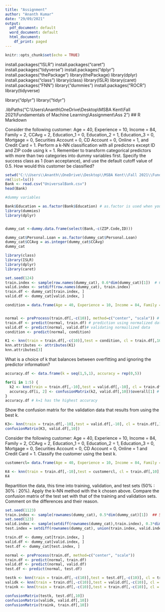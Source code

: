 ---
title: "Assignment"
author: "Ananth Kumar"
date: "29/09/2021"
output:
  pdf_document: default
  word_document: default
  html_document:
    df_print: paged
---

```{r setup, include=FALSE}
knitr::opts_chunk$set(echo = TRUE)
```
install.packages("ISLR")
install.packages("caret")
install.packages("tidyverse")
install.packages("dplyr")
install.packages("thePackage")
library(thePackage)
library(dplyr)
install.packages("class")
library(class)
library(ISLR)
library(caret)
install.packages("FNN")
library("dummies")
install.packages("ROCR")
library(tidyverse)


library("dplyr")
library("tidyr")


.libPaths("C:\\Users\\Ananth\\OneDrive\\Desktop\\MSBA Kent\\Fall 2021\\Fundamentals of Machine Learning\\Assignment\\Ass 2 ")
## R Markdown

Consider the following customer: Age = 40, Experience = 10, Income = 84, Family = 2, CCAvg = 2, Education_1 = 0, Education_2 = 1, Education_3 = 0, Mortgage = 0, Securities Account = 0, CD Account = 0, Online = 1, and Credit Card = 1. Perform a k-NN classification with all predictors except ID and ZIP code using k = 1. Remember to transform categorical predictors with more than two categories into dummy variables first. Specify the success class as 1 (loan acceptance), and use the default cutoff value of 0.5. How would this customer be classified?

```{r}
setwd("C:\\Users\\Ananth\\OneDrive\\Desktop\\MSBA Kent\\Fall 2021\\Fundamentals of Machine Learning\\Assignment\\Ass 2")
rm(list=ls())
Bank <- read.csv("UniversalBank.csv")
head(Bank)
```


```{r}
#dummy variables 

Bank$Education = as.factor(Bank$Education) # as.factor is used when you want to convert the data type of a variable to a factor/categorical variable.
library(dummies)
library(dplyr)


dummy_cat <-dummy.data.frame(select(Bank,-c(ZIP.Code,ID))) 

dummy_cat$Personal.Loan = as.factor(dummy_cat$Personal.Loan)
dummy_cat$CCAvg = as.integer(dummy_cat$CCAvg)
dummy_cat 

```



```{r}
library(class)
library(ISLR)
library(dplyr)
library(caret)

set.seed(124)
train.index <- sample(row.names(dummy_cat), 0.6*dim(dummy_cat)[1])  # 60 % of the data into training set 
valid.index <- setdiff(row.names(dummy_cat), train.index) 
train.df <- dummy_cat[train.index, ]
valid.df <- dummy_cat[valid.index, ] 

condition = data.frame(Age = 40, Experience = 10, Income = 84, Family = 2, CCAvg = 2, Education1 = 0, Education2 = 1, Education3 = 0, Mortgage = 0, Securities.Account = 0, CD.Account = 0, Online = 1, CreditCard = 1)


normal <- preProcess(train.df[,-c(10)], method=c("center", "scale")) # normalizing the data 
train.df <- predict(normal, train.df) # prediction using normalized data into training model 
valid.df <- predict(normal, valid.df)# validating normailized data 
condition <- predict(normal, condition)

K1 <- knn(train = train.df[,-c(10)],test = condition, cl = train.df[,10], k=1, prob=TRUE)
knn.attributes <- attributes(K1)
knn.attributes[3]
```


What is a choice of k that balances between overfitting and ignoring the predictor information?

```{r}
accuracy.df <- data.frame(k = seq(1,5,1), accuracy = rep(0,5))

for(i in 1:5) {
  k2 <- knn(train = train.df[,-10],test = valid.df[,-10], cl = train.df[,10], k=i, prob=TRUE)
  accuracy.df[i, 2] <- confusionMatrix(k2, valid.df[,10])$overall[1] # for loop to generate accuracy for k values from 1 to 5 
}
accuracy.df # k=1 has the highest accuracy
```



Show the confusion matrix for the validation data that results from using the best k.
```{r}

K3<- knn(train = train.df[,-10],test = valid.df[,-10], cl = train.df[,10], k=1, prob=TRUE)
confusionMatrix(K3, valid.df[,10])
```



Consider the following customer: Age = 40, Experience = 10, Income = 84, Family = 2, CCAvg = 2, Education_1 = 0, Education_2 = 1, Education_3 = 0, Mortgage = 0, Securities Account = 0, CD Account = 0, Online = 1 and Credit Card = 1. Classify the customer using the best k.

```{r}

customercl= data.frame(Age = 40, Experience = 10, Income = 84, Family = 2, CCAvg = 2, Education_1 = 0, Education_2 = 1, Education_3 = 0, Mortgage = 0, Securities.Account = 0, CD.Account = 0, Online = 1, CreditCard = 1)

K4 <- knn(train = train.df[,-10],test = customercl, cl = train.df[,10], k=3, prob=TRUE)
K4
```



Repartition the data, this time into training, validation, and test sets (50% : 30% : 20%). Apply the k-NN method with the k chosen above. Compare the confusion matrix of the test set with that of the training and validation sets. Comment on the differences and their reason.

```{r}


set.seed(1123)
train.index <- sample(rownames(dummy_cat), 0.5*dim(dummy_cat)[1])  ## 50% of the data partition 
set.seed(123)
valid.index <- sample(setdiff(rownames(dummy_cat),train.index), 0.3*dim(dummy_cat)[1]) #30 % validation 
test.index = setdiff(rownames(dummy_cat), union(train.index, valid.index))

train.df <- dummy_cat[train.index, ]
valid.df <- dummy_cat[valid.index, ]
test.df <- dummy_cat[test.index, ]

normal <- preProcess(train.df, method=c("center", "scale"))
train.df <- predict(normal, train.df)
valid.df <- predict(normal, valid.df)
test.df <- predict(normal, test.df)

testk <- knn(train = train.df[,-c(10)],test = test.df[,-c(10)], cl = train.df[,10], k=5, prob=TRUE)
validk <- knn(train = train.df[,-c(10)],test = valid.df[,-c(10)], cl = train.df[,10], k=3, prob=TRUE)
traink <- knn(train = train.df[,-c(10)],test = train.df[,-c(10)], cl = train.df[,10], k=4, prob=TRUE)

confusionMatrix(testk, test.df[,10])
confusionMatrix(validk, valid.df[,10])
confusionMatrix(traink, train.df[,10])

```

